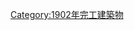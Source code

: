 {{Commonscat|Bridges completed in 1902}}
{{Cat nav 10years|20世紀橋梁|1902||年完工橋梁}}

[[Category:1902年完工建築物|Category:1902年完工建築物]]
